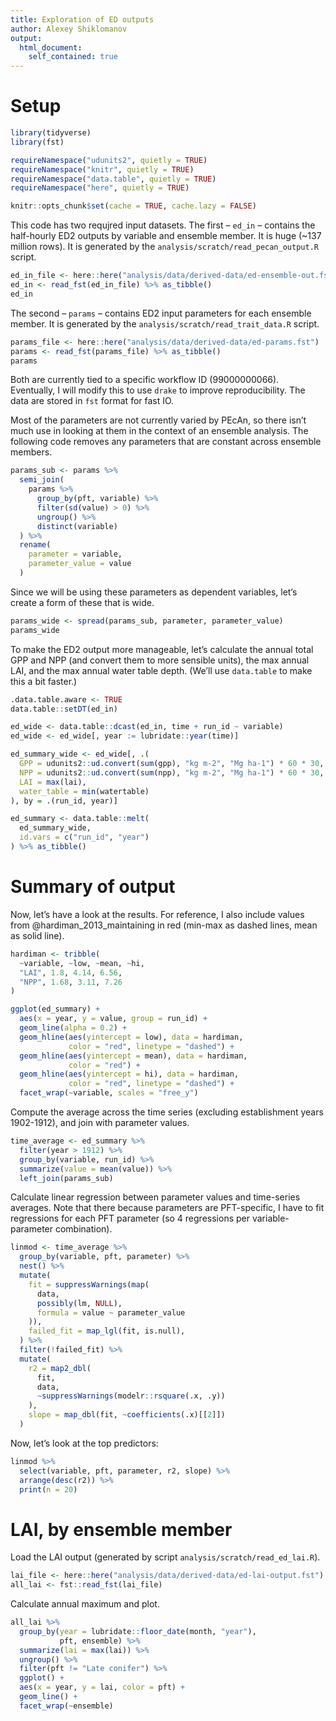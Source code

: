 ```yaml
---
title: Exploration of ED outputs
author: Alexey Shiklomanov
output:
  html_document:
    self_contained: true
---
```


# Setup

```r
library(tidyverse)
library(fst)

requireNamespace("udunits2", quietly = TRUE)
requireNamespace("knitr", quietly = TRUE)
requireNamespace("data.table", quietly = TRUE)
requireNamespace("here", quietly = TRUE)

knitr::opts_chunk$set(cache = TRUE, cache.lazy = FALSE)
```

This code has two requjred input datasets.
The first -- `ed_in` -- contains the half-hourly ED2 outputs by variable and ensemble member.
It is huge (~137 million rows).
It is generated by the `analysis/scratch/read_pecan_output.R` script.

```r
ed_in_file <- here::here("analysis/data/derived-data/ed-ensemble-out.fst")
ed_in <- read_fst(ed_in_file) %>% as_tibble()
ed_in
```

The second -- `params` -- contains ED2 input parameters for each ensemble member.
It is generated by the `analysis/scratch/read_trait_data.R` script.

```r
params_file <- here::here("analysis/data/derived-data/ed-params.fst")
params <- read_fst(params_file) %>% as_tibble()
params
```

Both are currently tied to a specific workflow ID (99000000066).
Eventually, I will modify this to use `drake` to improve reproducibility.
The data are stored in `fst` format for fast IO.

Most of the parameters are not currently varied by PEcAn, so there isn't much use in looking at them in the context of an ensemble analysis.
The following code removes any parameters that are constant across ensemble members.

```r
params_sub <- params %>%
  semi_join(
    params %>%
      group_by(pft, variable) %>%
      filter(sd(value) > 0) %>%
      ungroup() %>%
      distinct(variable)
  ) %>%
  rename(
    parameter = variable,
    parameter_value = value
  )
```

Since we will be using these parameters as dependent variables, let's create a form of these that is wide.

```r
params_wide <- spread(params_sub, parameter, parameter_value)
params_wide
```

To make the ED2 output more manageable, let's calculate the annual total GPP and NPP (and convert them to more sensible units), the max annual LAI, and the max annual water table depth.
(We'll use `data.table` to make this a bit faster.)

```r
.data.table.aware <- TRUE
data.table::setDT(ed_in)

ed_wide <- data.table::dcast(ed_in, time + run_id ~ variable)
ed_wide <- ed_wide[, year := lubridate::year(time)]

ed_summary_wide <- ed_wide[, .(
  GPP = udunits2::ud.convert(sum(gpp), "kg m-2", "Mg ha-1") * 60 * 30,
  NPP = udunits2::ud.convert(sum(npp), "kg m-2", "Mg ha-1") * 60 * 30,
  LAI = max(lai),
  water_table = min(watertable)
), by = .(run_id, year)]

ed_summary <- data.table::melt(
  ed_summary_wide,
  id.vars = c("run_id", "year")
) %>% as_tibble()
```

# Summary of output

Now, let's have a look at the results.
For reference, I also include values from @hardiman_2013_maintaining in red (min-max as dashed lines, mean as solid line).

```r
hardiman <- tribble(
  ~variable, ~low, ~mean, ~hi,
  "LAI", 1.8, 4.14, 6.56,
  "NPP", 1.68, 3.11, 7.26
)

ggplot(ed_summary) +
  aes(x = year, y = value, group = run_id) +
  geom_line(alpha = 0.2) +
  geom_hline(aes(yintercept = low), data = hardiman,
             color = "red", linetype = "dashed") +
  geom_hline(aes(yintercept = mean), data = hardiman,
             color = "red") +
  geom_hline(aes(yintercept = hi), data = hardiman,
             color = "red", linetype = "dashed") +
  facet_wrap(~variable, scales = "free_y")
```

Compute the average across the time series (excluding establishment years 1902-1912), and join with parameter values.

```r
time_average <- ed_summary %>%
  filter(year > 1912) %>%
  group_by(variable, run_id) %>%
  summarize(value = mean(value)) %>%
  left_join(params_sub)
```

Calculate linear regression between parameter values and time-series averages.
Note that there because parameters are PFT-specific, I have to fit regressions for each PFT parameter (so 4 regressions per variable-parameter combination).

```r
linmod <- time_average %>%
  group_by(variable, pft, parameter) %>%
  nest() %>%
  mutate(
    fit = suppressWarnings(map(
      data,
      possibly(lm, NULL),
      formula = value ~ parameter_value
    )),
    failed_fit = map_lgl(fit, is.null),
  ) %>%
  filter(!failed_fit) %>%
  mutate(
    r2 = map2_dbl(
      fit,
      data,
      ~suppressWarnings(modelr::rsquare(.x, .y))
    ),
    slope = map_dbl(fit, ~coefficients(.x)[[2]])
  )
```

Now, let's look at the top predictors:

```r
linmod %>%
  select(variable, pft, parameter, r2, slope) %>%
  arrange(desc(r2)) %>%
  print(n = 20)
```

# LAI, by ensemble member

Load the LAI output (generated by script `analysis/scratch/read_ed_lai.R`).

```r
lai_file <- here::here("analysis/data/derived-data/ed-lai-output.fst")
all_lai <- fst::read_fst(lai_file)
```

Calculate annual maximum and plot.

```r
all_lai %>%
  group_by(year = lubridate::floor_date(month, "year"),
           pft, ensemble) %>%
  summarize(lai = max(lai)) %>%
  ungroup() %>%
  filter(pft != "Late conifer") %>%
  ggplot() +
  aes(x = year, y = lai, color = pft) +
  geom_line() +
  facet_wrap(~ensemble)
```
